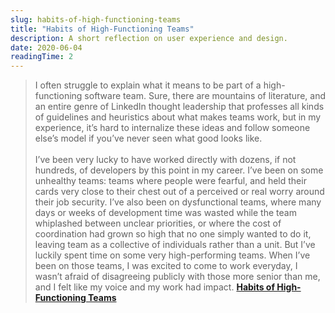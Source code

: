 ```yaml
---
slug: habits-of-high-functioning-teams
title: "Habits of High-Functioning Teams"
description: A short reflection on user experience and design.
date: 2020-06-04
readingTime: 2
---
```


>I often struggle to explain what it means to be part of a high-functioning software team. Sure, there are mountains of literature, and an entire genre of LinkedIn thought leadership that professes all kinds of guidelines and heuristics about what makes teams work, but in my experience, it’s hard to internalize these ideas and follow someone else’s model if you’ve never seen what good looks like.
<br /><br />
I’ve been very lucky to have worked directly with dozens, if not hundreds, of developers by this point in my career. I’ve been on some unhealthy teams: teams where people were fearful, and held their cards very close to their chest out of a perceived or real worry around their job security. I’ve also been on dysfunctional teams, where many days or weeks of development time was wasted while the team whiplashed between unclear priorities, or where the cost of coordination had grown so high that no one simply wanted to do it, leaving team as a collective of individuals rather than a unit. But I’ve luckily spent time on some very high-performing teams. When I’ve been on those teams, I was excited to come to work everyday, I wasn’t afraid of disagreeing publicly with those more senior than me, and I felt like my voice and my work had impact.
**<a href="https://deniseyu.io/2020/05/23/habits-of-high-performing-teams.html">Habits of High-Functioning Teams</a>**